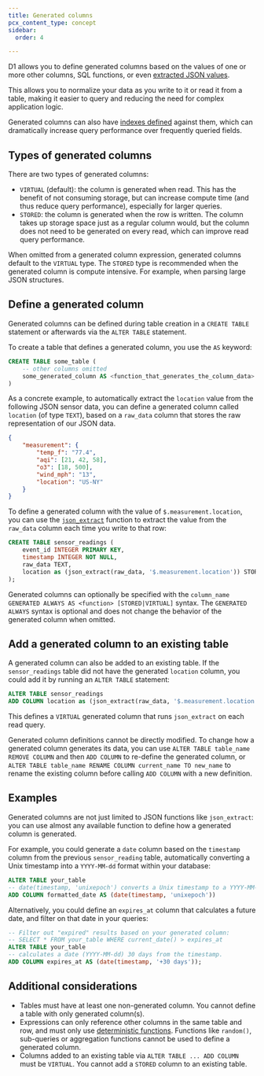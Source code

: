 ```yaml
---
title: Generated columns
pcx_content_type: concept
sidebar:
  order: 4

---
```


D1 allows you to define generated columns based on the values of one or more other columns, SQL functions, or even [extracted JSON values](/d1/sql-api/query-json/).

This allows you to normalize your data as you write to it or read it from a table, making it easier to query and reducing the need for complex application logic.

Generated columns can also have [indexes defined](/d1/best-practices/use-indexes/) against them, which can dramatically increase query performance over frequently queried fields.

## Types of generated columns

There are two types of generated columns:

* `VIRTUAL` (default): the column is generated when read. This has the benefit of not consuming storage, but can increase compute time (and thus reduce query performance), especially for larger queries.
* `STORED`: the column is generated when the row is written. The column takes up storage space just as a regular column would, but the column does not need to be generated on every read, which can improve read query performance.

When omitted from a generated column expression, generated columns default to the `VIRTUAL` type. The `STORED` type is recommended when the generated column is compute intensive. For example, when parsing large JSON structures.

## Define a generated column

Generated columns can be defined during table creation in a `CREATE TABLE` statement or afterwards via the `ALTER TABLE` statement.

To create a table that defines a generated column, you use the `AS` keyword:

```sql
CREATE TABLE some_table (
    -- other columns omitted
    some_generated_column AS <function_that_generates_the_column_data>
)
```

As a concrete example, to automatically extract the `location` value from the following JSON sensor data, you can define a generated column called `location` (of type `TEXT`), based on a `raw_data` column that stores the raw representation of our JSON data.

```json
{
    "measurement": {
        "temp_f": "77.4",
        "aqi": [21, 42, 58],
        "o3": [18, 500],
        "wind_mph": "13",
        "location": "US-NY"
    }
}
```

To define a generated column with the value of `$.measurement.location`, you can use the [`json_extract`](/d1/sql-api/query-json/#extract-values) function to extract the value from the `raw_data` column each time you write to that row:

```sql
CREATE TABLE sensor_readings (
    event_id INTEGER PRIMARY KEY,
    timestamp INTEGER NOT NULL,
    raw_data TEXT,
    location as (json_extract(raw_data, '$.measurement.location')) STORED
);
```

Generated columns can optionally be specified with the `column_name GENERATED ALWAYS AS <function> [STORED|VIRTUAL]` syntax. The `GENERATED ALWAYS` syntax is optional and does not change the behavior of the generated column when omitted.

## Add a generated column to an existing table

A generated column can also be added to an existing table. If the `sensor_readings` table did not have the generated `location` column, you could add it by running an `ALTER TABLE` statement:

```sql
ALTER TABLE sensor_readings
ADD COLUMN location as (json_extract(raw_data, '$.measurement.location'));
```

This defines a `VIRTUAL` generated column that runs `json_extract` on each read query.

Generated column definitions cannot be directly modified. To change how a generated column generates its data, you can use `ALTER TABLE table_name REMOVE COLUMN` and then `ADD COLUMN` to re-define the generated column, or `ALTER TABLE table_name RENAME COLUMN current_name TO new_name` to rename the existing column before calling `ADD COLUMN` with a new definition.

## Examples

Generated columns are not just limited to JSON functions like `json_extract`: you can use almost any available function to define how a generated column is generated.

For example, you could generate a `date` column based on the `timestamp` column from the previous `sensor_reading` table, automatically converting a Unix timestamp into a `YYYY-MM-dd` format within your database:

```sql
ALTER TABLE your_table
-- date(timestamp, 'unixepoch') converts a Unix timestamp to a YYYY-MM-dd formatted date
ADD COLUMN formatted_date AS (date(timestamp, 'unixepoch'))
```

Alternatively, you could define an `expires_at` column that calculates a future date, and filter on that date in your queries:

```sql
-- Filter out "expired" results based on your generated column:
-- SELECT * FROM your_table WHERE current_date() > expires_at
ALTER TABLE your_table
-- calculates a date (YYYY-MM-dd) 30 days from the timestamp.
ADD COLUMN expires_at AS (date(timestamp, '+30 days'));
```

## Additional considerations

* Tables must have at least one non-generated column. You cannot define a table with only generated column(s).
* Expressions can only reference other columns in the same table and row, and must only use [deterministic functions](https://www.sqlite.org/deterministic.html). Functions like `random()`, sub-queries or aggregation functions cannot be used to define a generated column.
* Columns added to an existing table via `ALTER TABLE ... ADD COLUMN` must be `VIRTUAL`. You cannot add a `STORED` column to an existing table.
